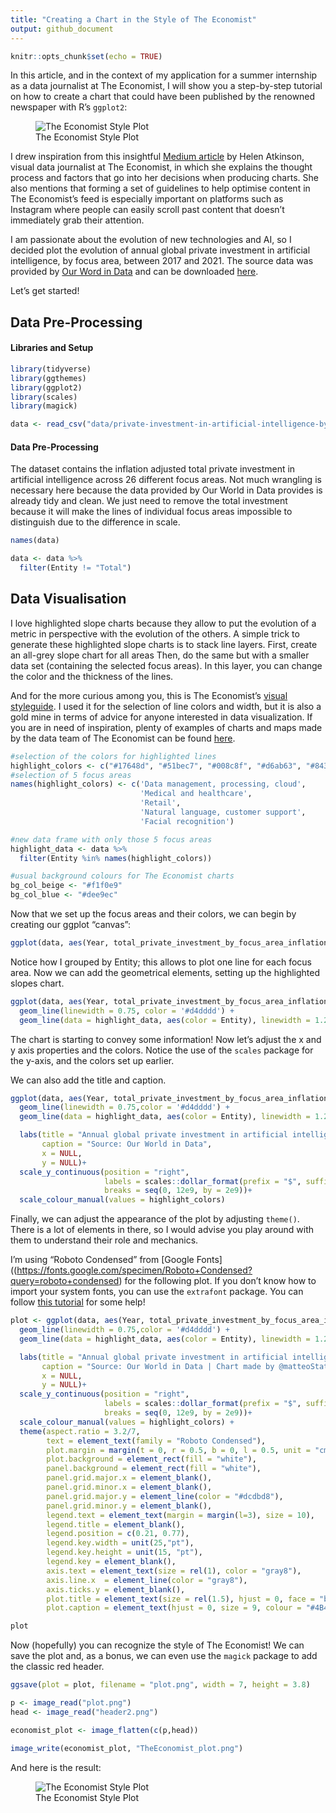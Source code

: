```yaml
---
title: "Creating a Chart in the Style of The Economist"
output: github_document
---
```


```r
knitr::opts_chunk$set(echo = TRUE)
```

In this article, and in the context of my application for a summer internship as a data journalist at The Economist, I will show you a step-by-step tutorial on how to create a chart that could have been published by the renowned newspaper with R's `ggplot2`:

![The Economist Style Plot](TheEconomist_plot.png)

I drew inspiration from this insightful [Medium article](https://medium.economist.com/charting-new-territory-7f5afb293270) by Helen Atkinson, visual data journalist at The Economist, in which she explains the thought process and factors that go into her decisions when producing charts. She also mentions that forming a set of guidelines to help optimise content in The Economist's feed is especially important on platforms such as Instagram where people can easily scroll past content that doesn't immediately grab their attention.

I am passionate about the evolution of new technologies and AI, so I decided plot the evolution of annual global private investment in artificial intelligence, by focus area, between 2017 and 2021. The source data was provided by [Our Word in Data](https://ourworldindata.org) and can be downloaded [here](https://ourworldindata.org/grapher/private-investment-in-artificial-intelligence-by-focus-area?country=Drones~Educational+tech~Energy%2C+oil%2C+and+gas~Facial+recognition~Natural+language%2C+customer+support~Medical+and+healthcare~Retail~Data+management%2C+processing%2C+cloud).

Let's get started!

## Data Pre-Processing

#### Libraries and Setup

```r

library(tidyverse)
library(ggthemes)
library(ggplot2)
library(scales)
library(magick)

data <- read_csv("data/private-investment-in-artificial-intelligence-by-focus-area.csv")
```

#### Data Pre-Processing

The dataset contains the inflation adjusted total private investment in artificial intelligence across 26 different focus areas. Not much wrangling is necessary here because the data provided by Our World in Data provides is already tidy and clean. We just need to remove the total investment because it will make the lines of individual focus areas impossible to distinguish due to the difference in scale.

```r
names(data)

data <- data %>%
  filter(Entity != "Total")
```

## Data Visualisation

I love highlighted slope charts because they allow to put the evolution of a metric in perspective with the evolution of the others. A simple trick to generate these highlighted slope charts is to stack line layers. First, create an all-grey slope chart for all areas Then, do the same but with a smaller data set (containing the selected focus areas). In this layer, you can change the color and the thickness of the lines.

And for the more curious among you, this is The Economist's [visual styleguide](https://design-system.economist.com/documents/CHARTstyleguide_20170505.pdf). I used it for the selection of line colors and width, but it is also a gold mine in terms of advice for anyone interested in data visualization. If you are in need of inspiration, plenty of examples of charts and maps made by the data team of The Economist can be found [here](https://www.economist.com/graphic-detail).

```r
#selection of the colors for highlighted lines
highlight_colors <- c("#17648d", "#51bec7", "#008c8f", "#d6ab63", "#843844")
#selection of 5 focus areas
names(highlight_colors) <- c('Data management, processing, cloud', 
                             'Medical and healthcare', 
                             'Retail',
                             'Natural language, customer support',
                             'Facial recognition')

#new data frame with only those 5 focus areas
highlight_data <- data %>%
  filter(Entity %in% names(highlight_colors))

#usual background colours for The Economist charts
bg_col_beige <- "#f1f0e9"
bg_col_blue <- "#dee9ec"
```

Now that we set up the focus areas and their colors, we can begin by creating our ggplot "canvas":

```r
ggplot(data, aes(Year, total_private_investment_by_focus_area_inflation_adjusted, group = Entity))
```

Notice how I grouped by Entity; this allows to plot one line for each focus area. Now we can add the geometrical elements, setting up the highlighted slopes chart.

```r
ggplot(data, aes(Year, total_private_investment_by_focus_area_inflation_adjusted, group = Entity))+
  geom_line(linewidth = 0.75, color = '#d4dddd') +
  geom_line(data = highlight_data, aes(color = Entity), linewidth = 1.25) 
```

The chart is starting to convey some information! Now let's adjust the x and y axis properties and the colors. Notice the use of the `scales` package for the y-axis, and the colors set up earlier.

We can also add the title and caption.

```r
ggplot(data, aes(Year, total_private_investment_by_focus_area_inflation_adjusted, group = Entity))+
  geom_line(linewidth = 0.75,color = '#d4dddd') +
  geom_line(data = highlight_data, aes(color = Entity), linewidth = 1.25) +

  labs(title = "Annual global private investment in artificial intelligence, by focus area",
       caption = "Source: Our World in Data",
       x = NULL,
       y = NULL)+
  scale_y_continuous(position = "right",
                     labels = scales::dollar_format(prefix = "$", suffix = " billion", scale = 1e-9),
                     breaks = seq(0, 12e9, by = 2e9))+
  scale_colour_manual(values = highlight_colors)

```

Finally, we can adjust the appearance of the plot by adjusting `theme()`. There is a lot of elements in there, so I would advise you play around with them to understand their role and mechanics.  

I'm using "Roboto Condensed" from [Google Fonts]((<https://fonts.google.com/specimen/Roboto+Condensed?query=roboto+condensed>) for the following plot. If you don't know how to import your system fonts, you can use the `extrafont` package. You can follow [this tutorial](https://r-coder.com/custom-fonts-r/) for some help!

```r
plot <- ggplot(data, aes(Year, total_private_investment_by_focus_area_inflation_adjusted, group = Entity)) + 
  geom_line(linewidth = 0.75,color = '#d4dddd') +
  geom_line(data = highlight_data, aes(color = Entity), linewidth = 1.25) +

  labs(title = "Annual global private investment in artificial intelligence, by focus area",
       caption = "Source: Our World in Data | Chart made by @matteoStats",
       x = NULL,
       y = NULL)+
  scale_y_continuous(position = "right",
                     labels = scales::dollar_format(prefix = "$", suffix = " billion", scale = 1e-9),
                     breaks = seq(0, 12e9, by = 2e9))+
  scale_colour_manual(values = highlight_colors) +
  theme(aspect.ratio = 3.2/7,
        text = element_text(family = "Roboto Condensed"),
        plot.margin = margin(t = 0, r = 0.5, b = 0, l = 0.5, unit = "cm"),
        plot.background = element_rect(fill = "white"),
        panel.background = element_rect(fill = "white"),
        panel.grid.major.x = element_blank(),
        panel.grid.minor.x = element_blank(),
        panel.grid.major.y = element_line(color = "#dcdbd8"),
        panel.grid.minor.y = element_blank(),
        legend.text = element_text(margin = margin(l=3), size = 10),
        legend.title = element_blank(),
        legend.position = c(0.21, 0.77),
        legend.key.width = unit(25,"pt"),
        legend.key.height = unit(15, "pt"),
        legend.key = element_blank(),
        axis.text = element_text(size = rel(1), color = "gray8"),
        axis.line.x  = element_line(color = "gray8"),
        axis.ticks.y = element_blank(),
        plot.title = element_text(size = rel(1.5), hjust = 0, face = "bold"),
        plot.caption = element_text(hjust = 0, size = 9, colour = "#4B4B4B"))

plot

```

Now (hopefully) you can recognize the style of The Economist! We can save the plot and, as a bonus, we can even use the `magick` package to add the classic red header.

```r
ggsave(plot = plot, filename = "plot.png", width = 7, height = 3.8)

p <- image_read("plot.png")
head <- image_read("header2.png")

economist_plot <- image_flatten(c(p,head))

image_write(economist_plot, "TheEconomist_plot.png")
```

And here is the result:

![The Economist Style Plot](TheEconomist_plot.png)
